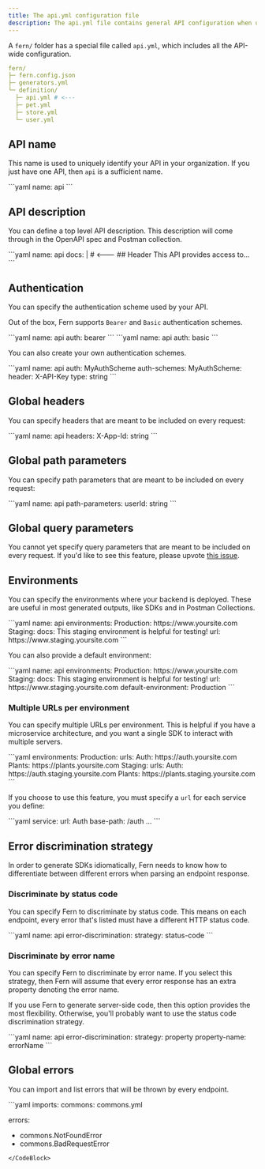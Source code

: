 ```yaml
---
title: The api.yml configuration file
description: The api.yml file contains general API configuration when using the Fern Definition format.
---
```


A `fern/` folder has a special file called `api.yml`, which includes all the API-wide configuration.

```yaml
fern/
├─ fern.config.json
├─ generators.yml
└─ definition/
  ├─ api.yml # <---
  ├─ pet.yml
  ├─ store.yml
  └─ user.yml
```

## API name

This name is used to uniquely identify your API in your organization. If you just have one API, then `api` is a sufficient name.

<CodeBlock title="api.yml">
```yaml
name: api
```
</CodeBlock>

## API description

You can define a top level API description. This description will come through in the OpenAPI spec and Postman collection.

<CodeBlock title="api.yml">
```yaml
name: api
docs: |  # <---
  ## Header
  This API provides access to...
```
</CodeBlock>

## Authentication

You can specify the authentication scheme used by your API.

Out of the box, Fern supports `Bearer` and `Basic` authentication schemes.

<CodeBlock title="api.yml">
```yaml
name: api
auth: bearer
```
</CodeBlock>

<CodeBlock title="api.yml">
```yaml
name: api
auth: basic
```
</CodeBlock>

You can also create your own authentication schemes.

<CodeBlock title="api.yml">
```yaml
name: api
auth: MyAuthScheme
auth-schemes:
  MyAuthScheme:
    header: X-API-Key
    type: string
```
</CodeBlock>

## Global headers

You can specify headers that are meant to be included on every request:

<CodeBlock title="api.yml">
```yaml
name: api
headers:
  X-App-Id: string
```
</CodeBlock>

## Global path parameters

You can specify path parameters that are meant to be included on every request:

<CodeBlock title="api.yml">
```yaml
name: api
path-parameters:
  userId: string
```
</CodeBlock>

## Global query parameters

You cannot yet specify query parameters that are meant to be included on every request. If you'd like to see this feature, please upvote [this issue](https://github.com/fern-api/fern/issues/2930).

## Environments

You can specify the environments where your backend is deployed. These are useful
in most generated outputs, like SDKs and in Postman Collections.

<CodeBlock title="api.yml">
```yaml
name: api
environments:
  Production: https://www.yoursite.com
  Staging:
    docs: This staging environment is helpful for testing!
    url: https://www.staging.yoursite.com
```
</CodeBlock>

You can also provide a default environment:

<CodeBlock title="api.yml">
```yaml
name: api
environments:
  Production: https://www.yoursite.com
    Staging:
      docs: This staging environment is helpful for testing!
      url: https://www.staging.yoursite.com
default-environment: Production
```
</CodeBlock>

### Multiple URLs per environment

You can specify multiple URLs per environment. This is helpful if you have a
microservice architecture, and you want a single SDK to interact with multiple
servers.

<CodeBlock title="api.yml">
```yaml
environments:
  Production:
    urls:
      Auth: https://auth.yoursite.com
      Plants: https://plants.yoursite.com
  Staging:
    urls:
      Auth: https://auth.staging.yoursite.com
      Plants: https://plants.staging.yoursite.com
```
</CodeBlock>

If you choose to use this feature, you must specify a `url` for each service you define:

<CodeBlock title="auth.yml">
```yaml
service:
  url: Auth
  base-path: /auth
  ...
```
</CodeBlock>

## Error discrimination strategy

In order to generate SDKs idiomatically, Fern needs to know how to differentiate
between different errors when parsing an endpoint response.

### Discriminate by status code

You can specify Fern to discriminate by status code. This means on each
endpoint, every error that's listed must have a different HTTP status code.

<CodeBlock title="api.yml">
```yaml
name: api
error-discrimination:
  strategy: status-code
```
</CodeBlock>

### Discriminate by error name

You can specify Fern to discriminate by error name. If you select this strategy,
then Fern will assume that every error response has an extra property denoting
the error name.

If you use Fern to generate server-side code, then this option provides
the most flexibility. Otherwise, you'll probably want to use the status code
discrimination strategy.

<CodeBlock title="api.yml">
```yaml
name: api
error-discrimination:
  strategy: property
  property-name: errorName
```
</CodeBlock>

## Global errors

You can import and list errors that will be thrown by every endpoint.

<CodeBlock title="api.yml">
```yaml
imports:
  commons: commons.yml

errors:
  - commons.NotFoundError
  - commons.BadRequestError
```
</CodeBlock>
